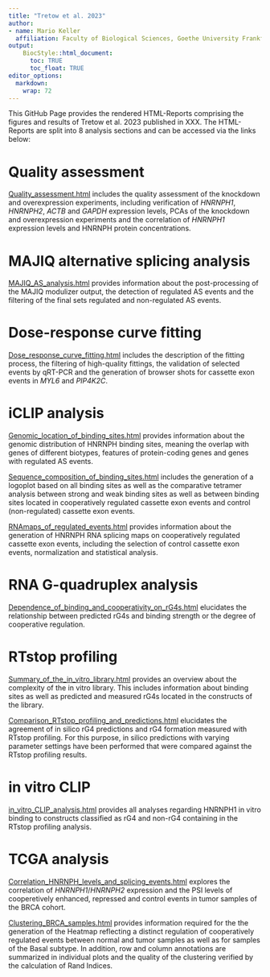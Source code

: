 ```yaml
---
title: "Tretow et al. 2023"
author:
- name: Mario Keller
  affiliation: Faculty of Biological Sciences, Goethe University Frankfurt
output:
    BiocStyle::html_document:
      toc: TRUE
      toc_float: TRUE
editor_options: 
  markdown: 
    wrap: 72
---
```


This GitHub Page provides the rendered HTML-Reports comprising
the figures and results of Tretow et al. 2023 published in XXX. The
HTML-Reports are split into 8 analysis sections and can be accessed via
the links below:

# Quality assessment

[Quality_assessment.html](Quality_assessment.html) includes the quality
assessment of the knockdown and overexpression experiments, including
verification of *HNRNPH1*, *HNRNPH2*, *ACTB* and *GAPDH* expression
levels, PCAs of the knockdown and overexpression experiments and the
correlation of *HNRNPH1* expression levels and HNRNPH protein
concentrations.

# MAJIQ alternative splicing analysis

[MAJIQ_AS_analysis.html](MAJIQ_AS_analysis.html) provides information
about the post-processing of the MAJIQ modulizer output, the detection
of regulated AS events and the filtering of the final sets regulated and
non-regulated AS events.

# Dose-response curve fitting

[Dose_response_curve_fitting.html](Dose_response_curve_fitting.html)
includes the description of the fitting process, the filtering of
high-quality fittings, the validation of selected events by qRT-PCR and
the generation of browser shots for cassette exon events in *MYL6* and
*PIP4K2C*.

# iCLIP analysis

[Genomic_location_of_binding_sites.html](Genomic_location_of_binding_sites.html)
provides information about the genomic distribution of HNRNPH binding
sites, meaning the overlap with genes of different biotypes, features of
protein-coding genes and genes with regulated AS events.

[Sequence_composition_of_binding_sites.html](Sequence_composition_of_binding_sites.html)
includes the generation of a logoplot based on all binding sites as well
as the comparative tetramer analysis between strong and weak binding
sites as well as between binding sites located in cooperatively
regulated cassette exon events and control (non-regulated) cassette exon
events.

[RNAmaps_of_regulated_events.html](RNAmaps_of_regulated_events.html)
provides information about the generation of HNRNPH RNA splicing maps on
cooperatively regulated cassette exon events, including the selection of
control cassette exon events, normalization and statistical analysis.

# RNA G-quadruplex analysis

[Dependence_of_binding_and_cooperativity_on_rG4s.html](Dependence_of_binding_and_cooperativity_on_rG4s.html)
elucidates the relationship between predicted rG4s and binding strength or
the degree of cooperative regulation.

# RTstop profiling

[Summary_of_the_in_vitro_library.html](Summary_of_the_in_vitro_library.html)
provides an overview about the complexity of the in vitro library. This includes
information about binding sites as well as predicted and measured rG4s located
in the constructs of the library.

[Comparison_RTstop_profiling_and_predictions.html](Comparison_RTstop_profiling_and_predictions.html)
elucidates the agreement of in silico rG4 predictions and rG4 formation measured
with RTstop profiling. For this purpose, in silico predictions with varying 
parameter settings have been performed that were compared against the RTstop
profiling results.

# in vitro CLIP

[in_vitro_CLIP_analysis.html](in_vitro_CLIP_analysis.html)
provides all analyses regarding HNRNPH1 in vitro binding to constructs classified
as rG4 and non-rG4 containing in the RTstop profiling analysis.

# TCGA analysis

[Correlation_HNRNPH_levels_and_splicing_events.html](Correlation_HNRNPH_levels_and_splicing_events.html)
explores the correlation of *HNRNPH1*/*HNRNPH2* expression and the PSI
levels of cooperetively enhanced, repressed and control events in tumor
samples of the BRCA cohort.

[Clustering_BRCA_samples.html](Clustering_BRCA_samples.html) provides
information required for the the generation of the Heatmap reflecting a
distinct regulation of cooperatively regulated events between normal and
tumor samples as well as for samples of the Basal subtype. In addition,
row and column annotations are summarized in individual plots and the
quality of the clustering verified by the calculation of Rand Indices.
